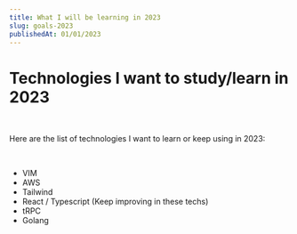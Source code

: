 ```yaml
---
title: What I will be learning in 2023
slug: goals-2023
publishedAt: 01/01/2023
---
```


# Technologies I want to study/learn in 2023

<br />

Here are the list of technologies I want to learn or keep using in 2023:

<br />

- VIM
- AWS
- Tailwind
- React / Typescript (Keep improving in these techs)
- tRPC
- Golang

